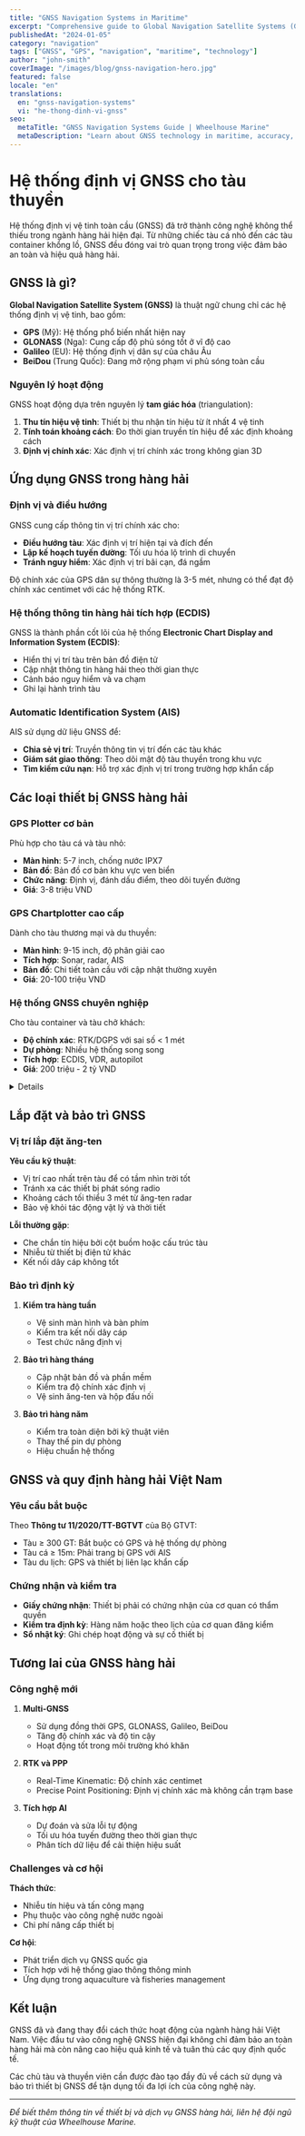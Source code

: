 ```yaml
---
title: "GNSS Navigation Systems in Maritime"
excerpt: "Comprehensive guide to Global Navigation Satellite Systems (GNSS) including GPS, GLONASS, Galileo, and BeiDou for maritime applications."
publishedAt: "2024-01-05"
category: "navigation"
tags: ["GNSS", "GPS", "navigation", "maritime", "technology"]
author: "john-smith"
coverImage: "/images/blog/gnss-navigation-hero.jpg"
featured: false
locale: "en"
translations:
  en: "gnss-navigation-systems"
  vi: "he-thong-dinh-vi-gnss"
seo:
  metaTitle: "GNSS Navigation Systems Guide | Wheelhouse Marine"
  metaDescription: "Learn about GNSS technology in maritime, accuracy, applications, and the future of satellite positioning."
---
```


# Hệ thống định vị GNSS cho tàu thuyền

Hệ thống định vị vệ tinh toàn cầu (GNSS) đã trở thành công nghệ không thể thiếu trong ngành hàng hải hiện đại. Từ những chiếc tàu cá nhỏ đến các tàu container khổng lồ, GNSS đều đóng vai trò quan trọng trong việc đảm bảo an toàn và hiệu quả hàng hải.

## GNSS là gì?

**Global Navigation Satellite System (GNSS)** là thuật ngữ chung chỉ các hệ thống định vị vệ tinh, bao gồm:

- **GPS** (Mỹ): Hệ thống phổ biến nhất hiện nay
- **GLONASS** (Nga): Cung cấp độ phủ sóng tốt ở vĩ độ cao
- **Galileo** (EU): Hệ thống định vị dân sự của châu Âu
- **BeiDou** (Trung Quốc): Đang mở rộng phạm vi phủ sóng toàn cầu

### Nguyên lý hoạt động

GNSS hoạt động dựa trên nguyên lý **tam giác hóa** (triangulation):

1. **Thu tín hiệu vệ tinh**: Thiết bị thu nhận tín hiệu từ ít nhất 4 vệ tinh
2. **Tính toán khoảng cách**: Đo thời gian truyền tín hiệu để xác định khoảng cách
3. **Định vị chính xác**: Xác định vị trí chính xác trong không gian 3D

## Ứng dụng GNSS trong hàng hải

### Định vị và điều hướng

GNSS cung cấp thông tin vị trí chính xác cho:

- **Điều hướng tàu**: Xác định vị trí hiện tại và đích đến
- **Lập kế hoạch tuyến đường**: Tối ưu hóa lộ trình di chuyển
- **Tránh nguy hiểm**: Xác định vị trí bãi cạn, đá ngầm

<Callout type="info">
Độ chính xác của GPS dân sự thông thường là 3-5 mét, nhưng có thể đạt độ chính xác centimet với các hệ thống RTK.
</Callout>

### Hệ thống thông tin hàng hải tích hợp (ECDIS)

GNSS là thành phần cốt lõi của hệ thống **Electronic Chart Display and Information System (ECDIS)**:

- Hiển thị vị trí tàu trên bản đồ điện tử
- Cập nhật thông tin hàng hải theo thời gian thực
- Cảnh báo nguy hiểm và va chạm
- Ghi lại hành trình tàu

### Automatic Identification System (AIS)

AIS sử dụng dữ liệu GNSS để:

- **Chia sẻ vị trí**: Truyền thông tin vị trí đến các tàu khác
- **Giám sát giao thông**: Theo dõi mật độ tàu thuyền trong khu vực
- **Tìm kiếm cứu nạn**: Hỗ trợ xác định vị trí trong trường hợp khẩn cấp

## Các loại thiết bị GNSS hàng hải

### GPS Plotter cơ bản

Phù hợp cho tàu cá và tàu nhỏ:

- **Màn hình**: 5-7 inch, chống nước IPX7
- **Bản đồ**: Bản đồ cơ bản khu vực ven biển
- **Chức năng**: Định vị, đánh dấu điểm, theo dõi tuyến đường
- **Giá**: 3-8 triệu VND

### GPS Chartplotter cao cấp

Dành cho tàu thương mại và du thuyền:

- **Màn hình**: 9-15 inch, độ phân giải cao
- **Tích hợp**: Sonar, radar, AIS
- **Bản đồ**: Chi tiết toàn cầu với cập nhật thường xuyên
- **Giá**: 20-100 triệu VND

### Hệ thống GNSS chuyên nghiệp

Cho tàu container và tàu chở khách:

- **Độ chính xác**: RTK/DGPS với sai số < 1 mét
- **Dự phòng**: Nhiều hệ thống song song
- **Tích hợp**: ECDIS, VDR, autopilot
- **Giá**: 200 triệu - 2 tỷ VND

<Details summary="So sánh các hãng thiết bị GNSS hàng hải phổ biến">

| Hãng | Ưu điểm | Nhược điểm | Phạm vi giá |
|------|---------|------------|-------------|
| Garmin | Dễ sử dụng, độ bền cao | Giá cao, bản đồ Việt Nam hạn chế | 5-200 triệu |
| Furuno | Chuyên nghiệp, tích hợp tốt | Phức tạp, cần đào tạo | 50-500 triệu |
| Raymarine | Giao diện đẹp, tính năng phong phú | Hỗ trợ kỹ thuật hạn chế | 10-300 triệu |
| JRC | Chất lượng Nhật Bản, độ tin cậy cao | Giá đắt, ít phổ biến | 100-1000 triệu |

</Details>

## Lắp đặt và bảo trì GNSS

### Vị trí lắp đặt ăng-ten

**Yêu cầu kỹ thuật**:
- Vị trí cao nhất trên tàu để có tầm nhìn trời tốt
- Tránh xa các thiết bị phát sóng radio
- Khoảng cách tối thiểu 3 mét từ ăng-ten radar
- Bảo vệ khỏi tác động vật lý và thời tiết

**Lỗi thường gặp**:
- Che chắn tín hiệu bởi cột buồm hoặc cấu trúc tàu
- Nhiễu từ thiết bị điện tử khác
- Kết nối dây cáp không tốt

### Bảo trì định kỳ

1. **Kiểm tra hàng tuần**
   - Vệ sinh màn hình và bàn phím
   - Kiểm tra kết nối dây cáp
   - Test chức năng định vị

2. **Bảo trì hàng tháng**
   - Cập nhật bản đồ và phần mềm
   - Kiểm tra độ chính xác định vị
   - Vệ sinh ăng-ten và hộp đấu nối

3. **Bảo trì hàng năm**
   - Kiểm tra toàn diện bởi kỹ thuật viên
   - Thay thế pin dự phòng
   - Hiệu chuẩn hệ thống

## GNSS và quy định hàng hải Việt Nam

### Yêu cầu bắt buộc

Theo **Thông tư 11/2020/TT-BGTVT** của Bộ GTVT:

- Tàu ≥ 300 GT: Bắt buộc có GPS và hệ thống dự phòng
- Tàu cá ≥ 15m: Phải trang bị GPS với AIS
- Tàu du lịch: GPS và thiết bị liên lạc khẩn cấp

### Chứng nhận và kiểm tra

- **Giấy chứng nhận**: Thiết bị phải có chứng nhận của cơ quan có thẩm quyền
- **Kiểm tra định kỳ**: Hàng năm hoặc theo lịch của cơ quan đăng kiểm
- **Sổ nhật ký**: Ghi chép hoạt động và sự cố thiết bị

## Tương lai của GNSS hàng hải

### Công nghệ mới

1. **Multi-GNSS**
   - Sử dụng đồng thời GPS, GLONASS, Galileo, BeiDou
   - Tăng độ chính xác và độ tin cậy
   - Hoạt động tốt trong môi trường khó khăn

2. **RTK và PPP**
   - Real-Time Kinematic: Độ chính xác centimet
   - Precise Point Positioning: Định vị chính xác mà không cần trạm base

3. **Tích hợp AI**
   - Dự đoán và sửa lỗi tự động
   - Tối ưu hóa tuyến đường theo thời gian thực
   - Phân tích dữ liệu để cải thiện hiệu suất

### Challenges và cơ hội

**Thách thức**:
- Nhiễu tín hiệu và tấn công mạng
- Phụ thuộc vào công nghệ nước ngoài
- Chi phí nâng cấp thiết bị

**Cơ hội**:
- Phát triển dịch vụ GNSS quốc gia
- Tích hợp với hệ thống giao thông thông minh
- Ứng dụng trong aquaculture và fisheries management

## Kết luận

GNSS đã và đang thay đổi cách thức hoạt động của ngành hàng hải Việt Nam. Việc đầu tư vào công nghệ GNSS hiện đại không chỉ đảm bảo an toàn hàng hải mà còn nâng cao hiệu quả kinh tế và tuân thủ các quy định quốc tế.

Các chủ tàu và thuyền viên cần được đào tạo đầy đủ về cách sử dụng và bảo trì thiết bị GNSS để tận dụng tối đa lợi ích của công nghệ này.

---

*Để biết thêm thông tin về thiết bị và dịch vụ GNSS hàng hải, liên hệ đội ngũ kỹ thuật của Wheelhouse Marine.*
